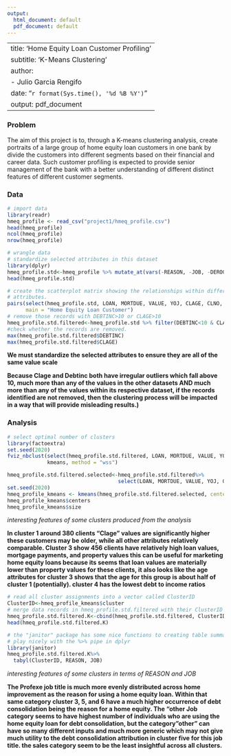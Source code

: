 ```yaml
---
output:
  html_document: default 
  pdf_document: default
---
```


---
title:  'Home Equity Loan Customer Profiling'
subtitle: 'K-Means Clustering'
author:
- Julio Garcia Rengifo
date: "`r format(Sys.time(), '%d %B %Y')`"
output: pdf_document
---

### Problem
The aim of this project is to, through a K-means clustering analysis, create portraits of a large group of home equity loan customers in one bank by divide the customers into different segments based on their financial and career data. Such customer profiling is expected to provide senior management of the bank with a better understanding of different distinct features of different customer segments.


### Data
```r
# import data
library(readr)
hmeq_profile <- read_csv("project1/hmeq_profile.csv")
head(hmeq_profile)
ncol(hmeq_profile)
nrow(hmeq_profile)
```


```r
# wrangle data
# standardize selected attributes in this dataset
library(dplyr)
hmeq_profile.std<-hmeq_profile %>% mutate_at(vars(-REASON, -JOB, -DEROG, -DELINQ, -NINQ), scale)
head(hmeq_profile.std)

# create the scatterplot matrix showing the relationships within different pairs of two
# attributes.
pairs(select(hmeq_profile.std, LOAN, MORTDUE, VALUE, YOJ, CLAGE, CLNO, DEBTINC), 
      main = "Home Equity Loan Customer")
# remove those records with DEBTINC>10 or CLAGE>10
hmeq_profile.std.filtered<-hmeq_profile.std %>% filter(DEBTINC<10 & CLAGE<10)
#check whether the records are removed.
max(hmeq_profile.std.filtered$DEBTINC)
max(hmeq_profile.std.filtered$CLAGE)
```

**We must standardize the selected attributes to ensure they are all of the same value scale**

**Because Clage and Debtinc both have irregular outliers which fall above 10, much more than any of the values in the other datasets AND much more than any of the values within its respective dataset, if the records identified are not removed, then the clustering process will be impacted in a way that will provide misleading results.)**

### Analysis
```r
# select optimal number of clusters
library(factoextra)
set.seed(2020)
fviz_nbclust(select(hmeq_profile.std.filtered, LOAN, MORTDUE, VALUE, YOJ, CLAGE, CLNO, DEBTINC), 
             kmeans, method = "wss")
```

```r
hmeq_profile.std.filtered.selected<-hmeq_profile.std.filtered%>%
                                    select(LOAN, MORTDUE, VALUE, YOJ, CLAGE, CLNO, DEBTINC)
set.seed(2020)
hmeq_profile_kmeans <- kmeans(hmeq_profile.std.filtered.selected, centers =6) 
hmeq_profile_kmeans$centers
hmeq_profile_kmeans$size
```

*interesting features of some clusters produced from the analysis*

**In cluster 1 around 380 clients "Clage" values are significantly higher these customers may be older, while all other attributes relatively comparable. Cluster 3 show 456 clients have relatively high loan values, mortgage payments, and property values this can be useful for marketing home equity loans because its seems that loan values are materially lower than property values for these clients, it also looks like the age attributes for cluster 3 shows that the age for this group is about half of cluster 1 (potentially). cluster 4 has the lowest debt to income ratios**

```r
# read all cluster assignments into a vector called ClusterID
ClusterID<-hmeq_profile_kmeans$cluster
# merge data records in hmeq_profile.std.filtered with their ClusterID 
hmeq_profile.std.filtered.K<-cbind(hmeq_profile.std.filtered, ClusterID)
head(hmeq_profile.std.filtered.K)

# the "janitor" package has some nice functions to creating table summary that
# play nicely with the %>% pipe in dplyr
library(janitor)
hmeq_profile.std.filtered.K%>%
  tabyl(ClusterID, REASON, JOB)
```

*interesting features of some clusters in terms of REASON and JOB*

**The Profexe job title is much more evenly distributed across home improvement as the reason for using a home equity loan. Within that same category cluster 3, 5, and 6 have a much higher occurrence of debt consolidation being the reason for a home equity. The "other Job category seems to have highest number of individuals who are using the home equity loan for debt consolidation, but the category "other" can have so many different inputs and much more generic which may not give much utility to the debt consolidation attribution in cluster five for this job title. the sales category seem to be the least insightful across all clusters.**
